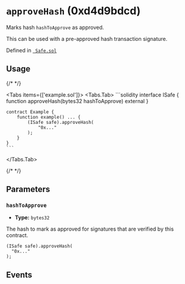 


# `approveHash` (0xd4d9bdcd)



Marks hash `hashToApprove` as approved.

This can be used with a pre-approved hash transaction signature.
<IrreversibilityCallout />




Defined in [` Safe.sol`](https://github.com/safe-global/safe-smart-account/tree/v1.4.1/contracts/Safe.sol#L342)


## Usage

{/* <!-- vale off --> */}

<Tabs items={['example.sol']}>
  <Tabs.Tab>
    ```solidity
    interface ISafe {
        function approveHash(bytes32 hashToApprove) external
    }

    contract Example {
        function example() ... {
            (ISafe safe).approveHash(
                "0x..."
            );
        }
    }
    ```
  </Tabs.Tab>
</Tabs>

{/* <!-- vale on --> */}



## Parameters

### `hashToApprove`

  - **Type:** `bytes32`

  The hash to mark as approved for signatures that are verified by this contract.

  ```solidity focus=2
  (ISafe safe).approveHash(
    "0x..."
  );
  ```




## Events

<ApproveHash />

